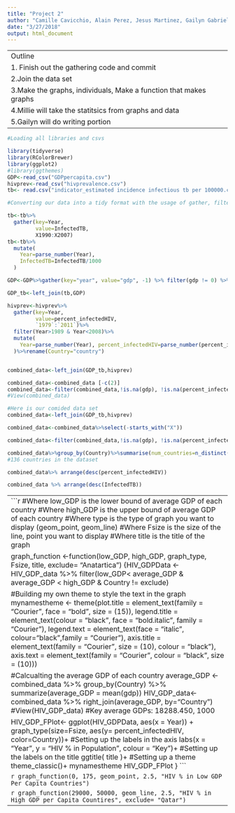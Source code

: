 ```yaml
---
title: "Project 2"
author: "Camille Cavicchio, Alain Perez, Jesus Martinez, Gailyn Gabriel"
date: "3/27/2018"
output: html_document
---
```


------------------------------------------------------------------------
Outline
1. Finish out the gathering code and commit <tonight>
2.Join the data set <Alain will do this>
3.Make the graphs, individuals, Make a function that makes graphs
4.Millie will take the statitsics from graphs and data
5.Gailyn will do writing portion
------------------------------------------------------------------------


```r
#Loading all libraries and csvs

library(tidyverse)
library(RColorBrewer)
library(ggplot2)
#library(ggthemes)
GDP<-read_csv("GDPpercapita.csv")
hivprev<-read_csv("hivprevalence.csv")
tb<- read.csv("indicator_estimated incidence infectious tb per 100000.csv") 
```



```r
#Converting our data into a tidy format with the usage of gather, filter, mutate, parse, and left join.

tb<-tb%>%
  gather(key=Year,
         value=InfectedTB,
         X1990:X2007)
tb<-tb%>%
  mutate(
    Year=parse_number(Year),
    InfectedTB=InfectedTB/1000
  )

GDP<-GDP%>%gather(key="year", value="gdp", -1) %>% filter(gdp != 0) %>% filter(year>1989) %>% filter(year<2008)%>%group_by(Country)%>%rename(Year="year") %>%mutate(Year=parse_number(Year))

GDP_tb<-left_join(tb,GDP)

hivprev<-hivprev%>%
  gather(key=Year,
         value=percent_infectedHIV,
         `1979`:`2011`)%>%
  filter(Year>1989 & Year<2008)%>%
  mutate(
    Year=parse_number(Year), percent_infectedHIV=parse_number(percent_infectedHIV)
  )%>%rename(Country="country")


combined_data<-left_join(GDP_tb,hivprev)

combined_data<-combined_data [-c(2)]
combined_data<-filter(combined_data,!is.na(gdp), !is.na(percent_infectedHIV))
#View(combined_data)

#Here is our comided data set
combined_data<-left_join(GDP_tb,hivprev)

combined_data<-combined_data%>%select(-starts_with("X"))

combined_data<-filter(combined_data,!is.na(gdp), !is.na(percent_infectedHIV))

combined_data%>%group_by(Country)%>%summarise(num_countries=n_distinct(Country))
#136 countries in the dataset

combined_data%>% arrange(desc(percent_infectedHIV))

combined_data %>% arrange(desc(InfectedTB))


```































































------------------------------------------------------------------------------------------------------------------------------------
```r
#Where low_GDP is the lower bound of average GDP of each country
#Where high_GDP is the upper bound of average GDP of each country
#Where type is the type of graph you want to display (geom_point, geom_line)
#Where Fsize is the size of the line, point you want to display
#Where title is the title of the graph

graph_function <-function(low_GDP, high_GDP, graph_type, Fsize, title, exclude= "Anatartica")
{HIV_GDPData <- HIV_GDP_data %>% filter(low_GDP< average_GDP & average_GDP < high_GDP & Country != exclude)

#Building my own theme to style the text in the graph
mynamestheme <- theme(plot.title = element_text(family = "Courier", face = "bold", size = (15)), 
                 legend.title = element_text(colour = "black",  face = "bold.italic", family = "Courier"), 
                 legend.text = element_text(face = "italic", colour="black",family = "Courier"), 
                  axis.title = element_text(family = "Courier", size = (10), colour = "black"),
                  axis.text = element_text(family = "Courier", colour = "black", size = (10)))

#Calcualting the average GDP of each country
average_GDP <- combined_data %>% group_by(Country) %>% summarize(average_GDP = mean(gdp))
HIV_GDP_data<-combined_data %>% right_join(average_GDP, by="Country")
#View(HIV_GDP_data) #Key average GDPs: 18288.450, 1000


HIV_GDP_FPlot<- ggplot(HIV_GDPData, aes(x = Year)) +
                graph_type(size=Fsize, aes(y= percent_infectedHIV, color=Country))+
                #Setting up the labels in the axis
                labs(x = "Year", y = "HIV % in Population", colour = "Key")+    
                #Setting up the labels on the title
                ggtitle( title )+
                #Setting up a theme
                theme_classic()+
                mynamestheme
HIV_GDP_FPlot
}
```

```r
graph_function(0, 175, geom_point, 2.5, "HIV % in Low GDP Per Capita Countries")
```

```r
graph_function(29000, 50000, geom_line, 2.5, "HIV % in High GDP per Capita Countires", exclude= "Qatar")
```

----------------------------------------------------------------------------------------------------------------------------------
